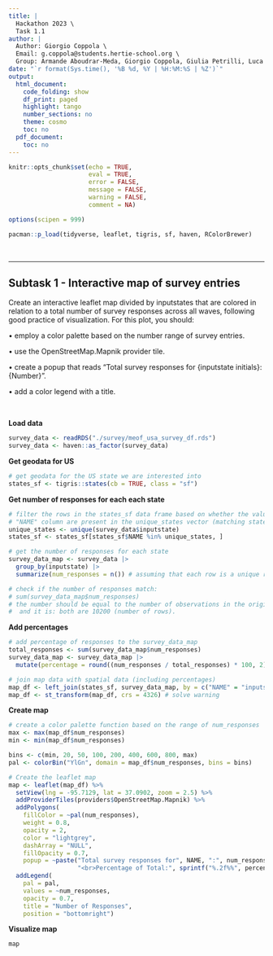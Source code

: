 ```yaml
---
title: |
  Hackathon 2023 \
  Task 1.1
author: |
  Author: Giorgio Coppola \
  Email: g.coppola@students.hertie-school.org \
  Group: Armande Aboudrar-Meda, Giorgio Coppola, Giulia Petrilli, Luca Vellage
date: "`r format(Sys.time(), '%B %d, %Y | %H:%M:%S | %Z')`"
output:
  html_document:
    code_folding: show
    df_print: paged
    highlight: tango
    number_sections: no
    theme: cosmo
    toc: no
  pdf_document:
    toc: no
---
```


```{=html}
<style>
div.answer {background-color:#f3f0ff; border-radius: 5px; padding: 20px;}
</style>
```

```r
knitr::opts_chunk$set(echo = TRUE,
                      eval = TRUE,
                      error = FALSE,
                      message = FALSE,
                      warning = FALSE,
                      comment = NA)

options(scipen = 999)
```

```r
pacman::p_load(tidyverse, leaflet, tigris, sf, haven, RColorBrewer)
```

<br>

------------------------------------------------------------------------

## Subtask 1 - Interactive map of survey entries

Create an interactive leaflet map divided by inputstates that are colored in relation to a total number of survey responses across all waves, following good practice of visualization. For this plot, you should:

• employ a color palette based on the number range of survey entries.

• use the OpenStreetMap.Mapnik provider tile.

• create a popup that reads “Total survey responses for {inputstate initials}: {Number}”.

• add a color legend with a title.

<br>

**Load data**
```r
survey_data <- readRDS("./survey/meof_usa_survey_df.rds")
survey_data <- haven::as_factor(survey_data) 
```

**Get geodata for US**
```r
# get geodata for the US state we are interested into
states_sf <- tigris::states(cb = TRUE, class = "sf")
```

**Get number of responses for each each state**
```r
# filter the rows in the states_sf data frame based on whether the values in the 
# "NAME" column are present in the unique_states vector (matching state_sf with unique_States)
unique_states <- unique(survey_data$inputstate)
states_sf <- states_sf[states_sf$NAME %in% unique_states, ] 

# get the number of responses for each state
survey_data_map <- survey_data |> 
  group_by(inputstate) |> 
  summarize(num_responses = n()) # assuming that each row is a unique response

# check if the number of responses match:
# sum(survey_data_map$num_responses)
# the number should be equal to the number of observations in the original dataset,
#  and it is: both are 10200 (number of rows).
```

**Add percentages**
```r
# add percentage of responses to the survey_data_map
total_responses <- sum(survey_data_map$num_responses)
survey_data_map <- survey_data_map |> 
  mutate(percentage = round((num_responses / total_responses) * 100, 2))

# join map data with spatial data (including percentages)
map_df <- left_join(states_sf, survey_data_map, by = c("NAME" = "inputstate"))
map_df <- st_transform(map_df, crs = 4326) # solve warning
```

**Create map**
```r
# create a color palette function based on the range of num_responses
max <- max(map_df$num_responses)
min <- min(map_df$num_responses)

bins <- c(min, 20, 50, 100, 200, 400, 600, 800, max)
pal <- colorBin("YlGn", domain = map_df$num_responses, bins = bins)

# Create the leaflet map
map <- leaflet(map_df) %>% 
  setView(lng = -95.7129, lat = 37.0902, zoom = 2.5) %>% 
  addProviderTiles(providers$OpenStreetMap.Mapnik) %>% 
  addPolygons(
    fillColor = ~pal(num_responses),
    weight = 0.8,
    opacity = 2,
    color = "lightgrey",
    dashArray = "NULL",
    fillOpacity = 0.7,
    popup = ~paste("Total survey responses for", NAME, ":", num_responses, 
                   "<br>Percentage of Total:", sprintf("%.2f%%", percentage))) |> 
  addLegend(
    pal = pal, 
    values = ~num_responses, 
    opacity = 0.7, 
    title = "Number of Responses",
    position = "bottomright")
```

**Visualize map**
```r
map
```

<br>